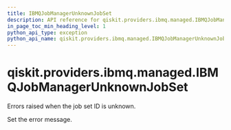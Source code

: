 ```yaml
---
title: IBMQJobManagerUnknownJobSet
description: API reference for qiskit.providers.ibmq.managed.IBMQJobManagerUnknownJobSet
in_page_toc_min_heading_level: 1
python_api_type: exception
python_api_name: qiskit.providers.ibmq.managed.IBMQJobManagerUnknownJobSet
---
```


# qiskit.providers.ibmq.managed.IBMQJobManagerUnknownJobSet

<Class id="qiskit.providers.ibmq.managed.IBMQJobManagerUnknownJobSet" github="https://github.com/qiskit/qiskit-ibmq-provider/tree/stable/0.17/qiskit/providers/ibmq/managed/exceptions.py" signature="IBMQJobManagerUnknownJobSet(*message)">
  Errors raised when the job set ID is unknown.

  Set the error message.
</Class>

